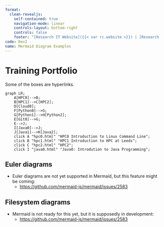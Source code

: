 ```yaml
---
format:
  clean-revealjs:
    self-contained: true
    navigation-mode: linear
    controls-layout: bottom-right
    controls: false
    footer: "[Research IT Website]({{< var rc.website >}}) | [Research IT Query]({{< var rc.servicedesk >}}) | [Courses Material]({{< var rc.material >}})"
code: Dev2
name: Mermaid Diagram Examples
---
```


# Training Portfolio {.smaller}
Some of the boxes are hyperlinks.
```mermaid
graph LR;
    A[HPC0]-->B;
    B[HPC1]-->C[HPC2];
    D[Cloud0];
    F[Python0]-->G;
    G[Python1]-->H[Python2];
    E[Git0]-->G;
    E-->J;
    I[Java0]-->J;
    J[Java1]-->K[Java2];
    click A "hpc0.html" "HPC0 Introduction to Linux Command Line";
    click B "hpc1.html" "HPC1 Introduction to HPC at Leeds";
    click C "hpc2.html" "HPC2";
    click I "java0.html" "Java0: Introdution to Java Programming";
```


## Euler diagrams
- Euler diagrams are not yet supported in Mermaid, but this feature might be coming:
  - [https://github.com/mermaid-js/mermaid/issues/2583](https://github.com/mermaid-js/mermaid/issues/2583)


## Filesystem diagrams
- Mermaid is not ready for this yet, but it is supposedly in development:
  - [https://github.com/mermaid-js/mermaid/issues/2583](https://github.com/mermaid-js/mermaid/issues/2645)
